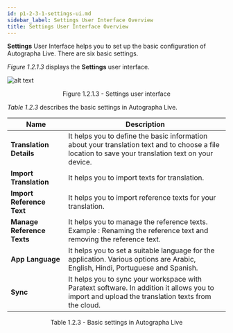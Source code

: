 ```yaml
---
id: p1-2-3-1-settings-ui.md
sidebar_label: Settings User Interface Overview
title: Settings User Interface Overview
---
```


**Settings** User Interface helps you to set up the basic configuration of Autographa Live. There are six basic settings.

_Figure 1.2.1.3_ displays the **Settings** user interface.

![alt text](/AutographaLiveImages/Getting_Started/settings-ui-fig-1.2.1.3.jpg 'Settings user interface')

<div align='center' style={{ fontStyle: 'Italic' }}
>Figure 1.2.1.3 - Settings user interface</div>

_Table 1.2.3_ describes the basic settings in Autographa Live.

| Name                       | Description                                                                                                                                          |
| -------------------------- | ---------------------------------------------------------------------------------------------------------------------------------------------------- |
| **Translation Details**    | It helps you to define the basic information about your translation text and to choose a file location to save your translation text on your device. |
| **Import Translation**     | It helps you to import texts for translation.                                                                                                        |
| **Import Reference Text**  | It helps you to import reference texts for your translation.                                                                                         |
| **Manage Reference Texts** | It helps you to manage the reference texts. <br/> Example : Renaming the reference text and removing the reference text.                             |
| **App Language**           | It helps you to set a suitable language for the application. Various options are Arabic, English, Hindi, Portuguese and Spanish.                     |
| **Sync**                   | It helps you to sync your workspace with Paratext software. In addition it allows you to import and upload the translation texts from the cloud.                 |

<div align='center' style={{ fontStyle: 'Italic' }}
>Table 1.2.3 - Basic settings in Autographa Live</div>
